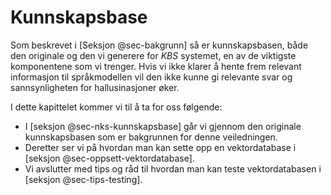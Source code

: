 # Kunnskapsbase

Som beskrevet i [Seksjon @sec-bakgrunn] så er kunnskapsbasen, både den originale
og den vi generere for *KBS* systemet, en av de viktigste komponentene som vi
trenger. Hvis vi ikke klarer å hente frem relevant informasjon til språkmodellen
vil den ikke kunne gi relevante svar og sannsynligheten for hallusinasjoner
øker.

I dette kapittelet kommer vi til å ta for oss følgende:

- I [seksjon @sec-nks-kunnskapsbase] går vi gjennom den originale kunnskapsbasen
som er bakgrunnen for denne veiledningen.
- Deretter ser vi på hvordan man kan sette opp en vektordatabase i [seksjon
@sec-oppsett-vektordatabase].
- Vi avslutter med tips og råd til hvordan man kan teste vektordatabasen i
[seksjon @sec-tips-testing].